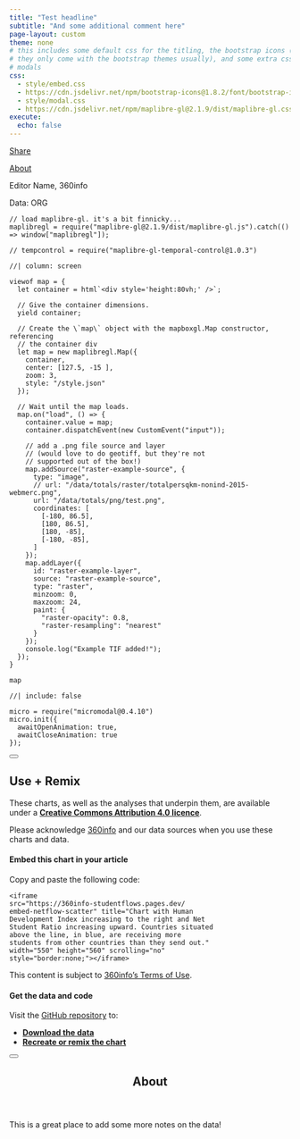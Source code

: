 ```yaml
---
title: "Test headline"
subtitle: "And some additional comment here"
page-layout: custom
theme: none
# this includes some default css for the titling, the bootstrap icons (since
# they only come with the bootstrap themes usually), and some extra css for the
# modals 
css:
  - style/embed.css
  - https://cdn.jsdelivr.net/npm/bootstrap-icons@1.8.2/font/bootstrap-icons.css
  - style/modal.css
  - https://cdn.jsdelivr.net/npm/maplibre-gl@2.1.9/dist/maplibre-gl.css
execute:
  echo: false
---
```


::: {.modalpanel}
<!-- check https://icons.getbootstrap.com for icons! -->
<a href="#" data-micromodal-trigger="modal-useremix" tabindex="0">
  <i class="bi bi-share-fill"></i>
  Share
</a>

<a href="#" data-micromodal-trigger="modal-about" tabindex="0">
  <i class="bi bi-clipboard-data"></i>
  About
</a>

<!-- if there's room here, put credits on two lines:
  * Editor names, 360info (hint: put &shy; in the middle of long names!)
  * Data: ORG
  (if there isn't room, put it in the ABOUT dialog) -->
Editor Name, 360info

Data: ORG
:::

```ojs
// load maplibre-gl. it's a bit finnicky...
maplibregl = require("maplibre-gl@2.1.9/dist/maplibre-gl.js").catch(() => window["maplibregl"]);

// tempcontrol = require("maplibre-gl-temporal-control@1.0.3")
```

```ojs
//| column: screen

viewof map = {
  let container = html`<div style='height:80vh;' />`;

  // Give the container dimensions.
  yield container;

  // Create the \`map\` object with the mapboxgl.Map constructor, referencing
  // the container div
  let map = new maplibregl.Map({
    container,
    center: [127.5, -15 ],
    zoom: 3,
    style: "/style.json"
  });

  // Wait until the map loads.
  map.on("load", () => {
    container.value = map;
    container.dispatchEvent(new CustomEvent("input"));

    // add a .png file source and layer
    // (would love to do geotiff, but they're not
    // supported out of the box!)
    map.addSource("raster-example-source", {
      type: "image",
      // url: "/data/totals/raster/totalpersqkm-nonind-2015-webmerc.png",
      url: "/data/totals/png/test.png",
      coordinates: [
        [-180, 86.5],
        [180, 86.5],
        [180, -85],
        [-180, -85],
      ]
    });
    map.addLayer({
      id: "raster-example-layer",
      source: "raster-example-source",
      type: "raster",
      minzoom: 0,
      maxzoom: 24,
      paint: {
        "raster-opacity": 0.8,
        "raster-resampling": "nearest"
      }
    });
    console.log("Example TIF added!");
  });
}
```

```ojs
map
```

<!-- share/about popups -->

```ojs
//| include: false

micro = require("micromodal@0.4.10")
micro.init({
  awaitOpenAnimation: true,
  awaitCloseAnimation: true
});
```

<!-- dialog buttons -->

::::::: {#modal-useremix .modal .micromodal-slide aria-hidden="true"}
:::::: {.modal__overlay tabindex="-1" data-micromodal-close="true"}
::::: {.modal__container role="dialog" aria-modal="true" aria-labelledby="modal-useremix-title"}

<button class="modal__close" aria-label="Close modal" data-micromodal-close></button>

:::: {#modal-useremix-content}
## Use + Remix

These charts, as well as the analyses that underpin them, are available under a [**Creative Commons Attribution 4.0 licence**](https://creativecommons.org/licenses/by/4.0).

Please acknowledge [360info](https://360info.org) and our data sources when you use these charts and data.

#### Embed this chart in your article

Copy and paste the following code:

::: {.embedcode}
```
<iframe
src="https://360info-studentflows.pages.dev/
embed-netflow-scatter" title="Chart with Human
Development Index increasing to the right and Net
Student Ratio increasing upward. Countries situated
above the line, in blue, are receiving more
students from other countries than they send out."
width="550" height="560" scrolling="no"
style="border:none;"></iframe>
```
:::

This content is subject to [360info's Terms of Use](https://newshub.360info.org/page/terms).

#### Get the data and code

Visit the [GitHub repository](https://github.com/360-info/report-template/tree/main/data) to:

* [**Download the data**](https://github.com/360-info/report-template/tree/main/data)
* [**Recreate or remix the chart**](https://github.com/360-info/report-template)
::::

:::::
::::::
:::::::

<!-- notes dialog -->

::::::: {#modal-about .modal .micromodal-slide aria-hidden="true"}
:::::: {.modal__overlay tabindex="-1" data-micromodal-close="true"}
::::: {.modal__container role="dialog" aria-modal="true" aria-labelledby="modal-about-title"}

<button class="modal__close" aria-label="Close modal" data-micromodal-close></button>

<header>
## About {#modal-about-title}
</header>

:::: {#modal-about-content}
This is a great place to add some more notes on the data!
::::

:::::
::::::
:::::::
